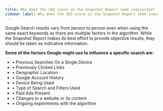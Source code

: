 ```yaml
---
title: Why does the SEO score in the Snapshot Report seem inaccurate?
sidebar_label: Why does the SEO score in the Snapshot Report seem inaccurate?
---
```


Google Search results vary from person to person even when using the same exact keywords as there are multiple factors in the algorithm. While the Snapshot Report makes its best effort to provide objective results, they should be taken as indicative information.

**Some of the factors Google might use to influence a specific search are:**

- • Previous Searches On a Single Device
- • Previously Clicked Links
- • Geographic Location
- • Google Account History
- • Device Being Used
- • Type of Search and Filters Used
- • Paid Ads Present
- • Changes to a website or its content
- • Ongoing experiments with the algorithm